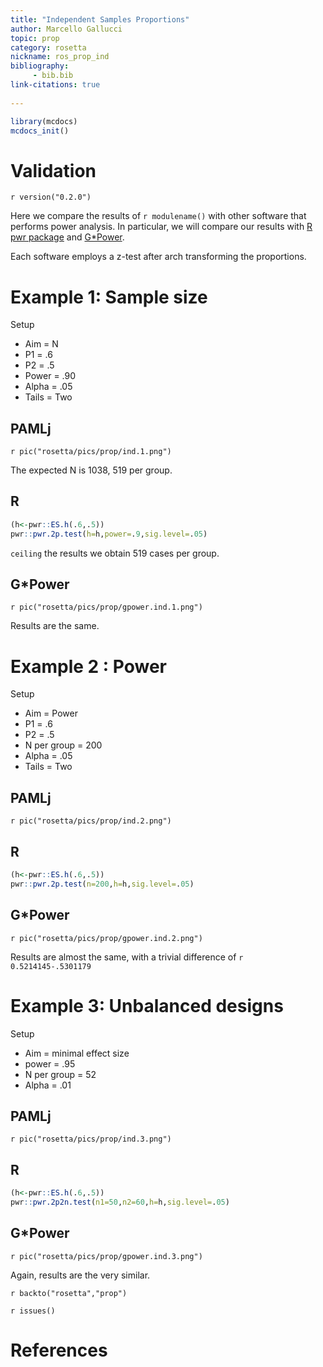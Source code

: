 ```yaml
---
title: "Independent Samples Proportions"
author: Marcello Gallucci
topic: prop
category: rosetta
nickname: ros_prop_ind
bibliography: 
     - bib.bib
link-citations: true
        
---
```



```r
library(mcdocs)
mcdocs_init()
```

# Validation

`r version("0.2.0")` 

Here we compare the results of `r modulename()` with other software that performs power analysis. In particular, we will compare our
results with [R pwr package](https://cran.r-project.org/web/packages/pwr/pwr.pdf) and [G*Power](https://www.psychologie.hhu.de/arbeitsgruppen/allgemeine-psychologie-und-arbeitspsychologie/gpower). 

Each software employs a z-test after arch transforming the proportions.

# Example 1: Sample size

:::{ .adm .adm-setup}
Setup

*   Aim   = N
*   P1    = .6
*   P2    = .5
*   Power = .90
*   Alpha = .05
*   Tails = Two
:::    

## PAMLj

`r pic("rosetta/pics/prop/ind.1.png")`

The expected N is 1038, 519 per group.

## R

```r

(h<-pwr::ES.h(.6,.5))
pwr::pwr.2p.test(h=h,power=.9,sig.level=.05)

```
`ceiling` the results we obtain 519 cases per group.

## G*Power

`r pic("rosetta/pics/prop/gpower.ind.1.png")`

Results are the same.

# Example 2 : Power

:::{ .adm .adm-setup}
Setup

*   Aim   = Power
*   P1    = .6
*   P2    = .5
*   N per group = 200
*   Alpha = .05
*   Tails = Two

:::

## PAMLj

`r pic("rosetta/pics/prop/ind.2.png")`


## R

```r

(h<-pwr::ES.h(.6,.5))
pwr::pwr.2p.test(n=200,h=h,sig.level=.05)

```

## G*Power

`r pic("rosetta/pics/prop/gpower.ind.2.png")`


Results are almost the same, with a trivial difference of `r 0.5214145-.5301179`


# Example 3: Unbalanced designs

:::{ .adm .adm-setup}
Setup

*   Aim = minimal effect size
*   power = .95
*   N per group = 52
*   Alpha = .01

:::

## PAMLj

`r pic("rosetta/pics/prop/ind.3.png")`

## R


```r

(h<-pwr::ES.h(.6,.5))
pwr::pwr.2p2n.test(n1=50,n2=60,h=h,sig.level=.05)

```


## G*Power

`r pic("rosetta/pics/prop/gpower.ind.3.png")`

Again,  results are the very similar.


`r backto("rosetta","prop")` 


`r issues()`



# References